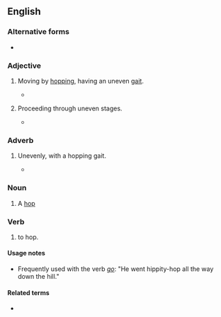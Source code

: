 ==English==

===Alternative forms===
* {{l|en|hippety-hop}}

===Adjective===
{{en-adj|more}}

# {{lb|en|childish}} Moving by [[hop]]ping, having an uneven [[gait]].
#* {{quote-book|1987|G. Bennett|Birdfinding in Canada|https://www.worldcat.org/title/birdfinding-in-canada/oclc/9084915|21|There must be hundreds of them killed every summer day - and, it's no wonder when one observes the erratic, '''hippity-hop''' way they try to cross the road.}}
# {{lb|en|figurative}} Proceeding through uneven stages.
#* {{quote-book|1976|Bill Hosokawa|Thunder in the Rockies: The Incredible Denver Post||133|In 1927, when United Air Lines began service over a '''hippity-hop''' route between San Francisco and Chicago, Cheyenne again rather than Denver was picked as a stop.}}

===Adverb===
{{en-adv|?}}

# {{lb|en|childish}} Unevenly, with a hopping gait.
#* {{quote-book|1938|Elizabeth Baker|Language Journeys with our Friends||109|Which show how the tortoise moved? hopped / waddled / scampered / scurried / plodded / ran '''hippity-hop''' / took one slow step after another}}

===Noun===
{{en-noun|head=[[hippity]]-[[hop]]}}

# {{lb|en|childish}} A [[hop]]

===Verb===
{{en-verb|head=[[hippity]]-[[hop]]|hippity-hopp}}

# {{lb|en|childish}} to hop.

====Usage notes====
* Frequently used with the verb ''[[go]]'': "He went hippity-hop all the way down the hill."

====Related terms====
* {{l|en|hippity-hoppity}}